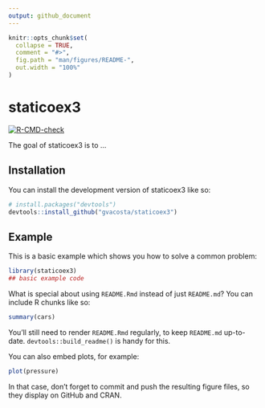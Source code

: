 ```yaml
---
output: github_document
---
```


<!-- README.md is generated from README.Rmd. Please edit that file -->

```r
knitr::opts_chunk$set(
  collapse = TRUE,
  comment = "#>",
  fig.path = "man/figures/README-",
  out.width = "100%"
)
```

# staticoex3

<!-- badges: start -->
[![R-CMD-check](https://github.com/gvacosta/staticoex3/actions/workflows/R-CMD-check.yaml/badge.svg)](https://github.com/gvacosta/staticoex3/actions/workflows/R-CMD-check.yaml)
<!-- badges: end -->

The goal of staticoex3 is to ...

## Installation

You can install the development version of staticoex3 like so:

``` r
# install.packages("devtools")
devtools::install_github("gvacosta/staticoex3")
```

## Example

This is a basic example which shows you how to solve a common problem:

```r
library(staticoex3)
## basic example code
```

What is special about using `README.Rmd` instead of just `README.md`? You can include R chunks like so:

```r
summary(cars)
```

You'll still need to render `README.Rmd` regularly, to keep `README.md` up-to-date. `devtools::build_readme()` is handy for this.

You can also embed plots, for example:

```r
plot(pressure)
```

In that case, don't forget to commit and push the resulting figure files, so they display on GitHub and CRAN.
